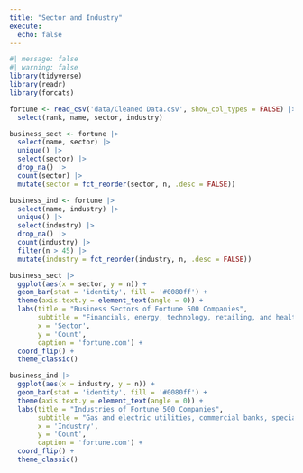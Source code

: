 ```yaml
---
title: "Sector and Industry"
execute: 
  echo: false
---
```


```r
#| message: false
#| warning: false
library(tidyverse)
library(readr)
library(forcats)
```

```r
fortune <- read_csv('data/Cleaned Data.csv', show_col_types = FALSE) |>
  select(rank, name, sector, industry)
```

```r
business_sect <- fortune |>
  select(name, sector) |>
  unique() |>
  select(sector) |>
  drop_na() |>
  count(sector) |>
  mutate(sector = fct_reorder(sector, n, .desc = FALSE))
```

```r
business_ind <- fortune |>
  select(name, industry) |>
  unique() |>
  select(industry) |>
  drop_na() |>
  count(industry) |>
  filter(n > 45) |>
  mutate(industry = fct_reorder(industry, n, .desc = FALSE))
```

```r
business_sect |>
  ggplot(aes(x = sector, y = n)) +
  geom_bar(stat = 'identity', fill = '#0080ff') +
  theme(axis.text.y = element_text(angle = 0)) +
  labs(title = "Business Sectors of Fortune 500 Companies",
       subtitle = "Financials, energy, technology, retailing, and health care are the most\ncommon sectors.",
       x = 'Sector',
       y = 'Count',
       caption = 'fortune.com') +
  coord_flip() +
  theme_classic()
```

```r
business_ind |>
  ggplot(aes(x = industry, y = n)) +
  geom_bar(stat = 'identity', fill = '#0080ff') +
  theme(axis.text.y = element_text(angle = 0)) +
  labs(title = "Industries of Fortune 500 Companies",
       subtitle = "Gas and electric utilities, commercial banks, specialty retailers, and\nproperty and casualty insurance are the most common industries.",
       x = 'Industry',
       y = 'Count',
       caption = 'fortune.com') +
  coord_flip() +
  theme_classic()
```